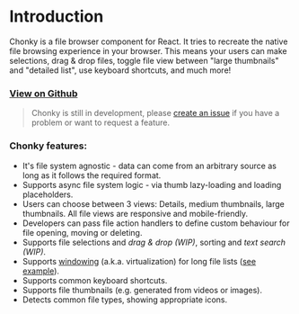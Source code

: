 
<Meta title="0 Chonky Overview|Introduction" />

<ChonkyHeader />

# Introduction

Chonky is a file browser component for React. It tries to recreate the native file browsing experience in your
browser. This means your users can make selections, drag & drop files, toggle file view between "large thumbnails"
and "detailed list", use keyboard shortcuts, and much more!

### [View on Github](https://github.com/TimboKZ/Chonky)

> Chonky is still in development, please [create an issue](https://github.com/TimboKZ/Chonky/issues) if you have a
> problem or want to request a feature.

### Chonky features:

-   It's file system agnostic - data can come from an arbitrary source as long as it follows the required format.
-   Supports async file system logic - via thumb lazy-loading and loading placeholders.
-   Users can choose between 3 views: Details, medium thumbnails, large thumbnails. All file views are responsive and
    mobile-friendly.
-   Developers can pass file action handlers to define custom behaviour for file opening, moving or deleting.
-   Supports file selections and _drag & drop (WIP)_, sorting and _text search (WIP)_.
-   Supports [windowing](https://reactjs.org/docs/optimizing-performance.html#virtualize-long-lists) (a.k.a.
    virtualization) for long file lists ([see example](#section-virtualization-with-10000-files)).
-   Supports common keyboard shortcuts.
-   Supports file thumbnails (e.g. generated from videos or images).
-   Detects common file types, showing appropriate icons.
